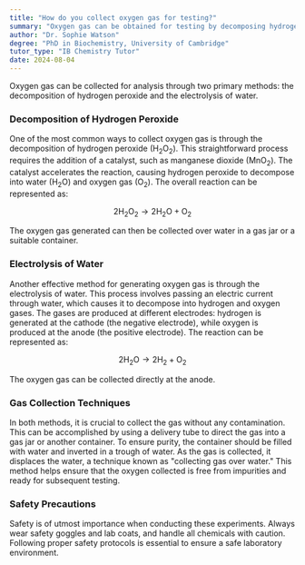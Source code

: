 ```yaml
---
title: "How do you collect oxygen gas for testing?"
summary: "Oxygen gas can be obtained for testing by decomposing hydrogen peroxide or through the electrolysis of water."
author: "Dr. Sophie Watson"
degree: "PhD in Biochemistry, University of Cambridge"
tutor_type: "IB Chemistry Tutor"
date: 2024-08-04
---
```


Oxygen gas can be collected for analysis through two primary methods: the decomposition of hydrogen peroxide and the electrolysis of water.

### Decomposition of Hydrogen Peroxide

One of the most common ways to collect oxygen gas is through the decomposition of hydrogen peroxide ($\text{H}_2\text{O}_2$). This straightforward process requires the addition of a catalyst, such as manganese dioxide ($\text{MnO}_2$). The catalyst accelerates the reaction, causing hydrogen peroxide to decompose into water ($\text{H}_2\text{O}$) and oxygen gas ($\text{O}_2$). The overall reaction can be represented as:

$$
2 \text{H}_2\text{O}_2 \rightarrow 2 \text{H}_2\text{O} + \text{O}_2
$$

The oxygen gas generated can then be collected over water in a gas jar or a suitable container.

### Electrolysis of Water

Another effective method for generating oxygen gas is through the electrolysis of water. This process involves passing an electric current through water, which causes it to decompose into hydrogen and oxygen gases. The gases are produced at different electrodes: hydrogen is generated at the cathode (the negative electrode), while oxygen is produced at the anode (the positive electrode). The reaction can be represented as:

$$
2 \text{H}_2\text{O} \rightarrow 2 \text{H}_2 + \text{O}_2
$$

The oxygen gas can be collected directly at the anode.

### Gas Collection Techniques

In both methods, it is crucial to collect the gas without any contamination. This can be accomplished by using a delivery tube to direct the gas into a gas jar or another container. To ensure purity, the container should be filled with water and inverted in a trough of water. As the gas is collected, it displaces the water, a technique known as "collecting gas over water." This method helps ensure that the oxygen collected is free from impurities and ready for subsequent testing.

### Safety Precautions

Safety is of utmost importance when conducting these experiments. Always wear safety goggles and lab coats, and handle all chemicals with caution. Following proper safety protocols is essential to ensure a safe laboratory environment.
    